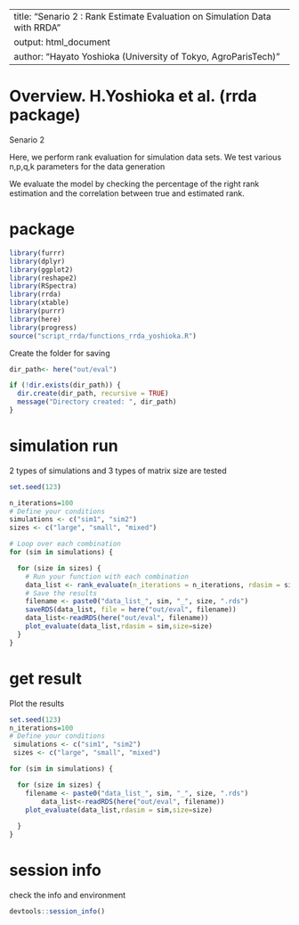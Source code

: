 
---
title: "Senario 2 : Rank Estimate Evaluation on Simulation Data with RRDA"
output: html_document
author: "Hayato Yoshioka (University of Tokyo, AgroParisTech)"
---

# Overview. H.Yoshioka et al. (rrda package)

Senario 2 

Here, we perform rank evaluation for simulation data sets.
We test various n,p,q,k parameters for the data generation

We evaluate the model by checking the percentage of the right rank estimation and the correlation between true and estimated rank.


# package
```r
library(furrr)
library(dplyr)
library(ggplot2)
library(reshape2)
library(RSpectra)
library(rrda)
library(xtable)
library(purrr) 
library(here)
library(progress)
source("script_rrda/functions_rrda_yoshioka.R")
```

Create the folder for saving
```r
dir_path<- here("out/eval")

if (!dir.exists(dir_path)) {
  dir.create(dir_path, recursive = TRUE)
  message("Directory created: ", dir_path)
} 
```


# simulation run 
2 types of simulations and 3 types of matrix size are tested
```r
set.seed(123)

n_iterations=100
# Define your conditions
simulations <- c("sim1", "sim2")
sizes <- c("large", "small", "mixed")

# Loop over each combination
for (sim in simulations) {

  for (size in sizes) {
    # Run your function with each combination
    data_list <- rank_evaluate(n_iterations = n_iterations, rdasim = sim, size = size)
    # Save the results
    filename <- paste0("data_list_", sim, "_", size, ".rds")
    saveRDS(data_list, file = here("out/eval", filename))
    data_list<-readRDS(here("out/eval", filename))
    plot_evaluate(data_list,rdasim = sim,size=size)
  }
}

```

# get result
Plot the results
```r
set.seed(123)
n_iterations=100
# Define your conditions
 simulations <- c("sim1", "sim2")
 sizes <- c("large", "small", "mixed")

for (sim in simulations) {

  for (size in sizes) {
  	filename <- paste0("data_list_", sim, "_", size, ".rds")
		data_list<-readRDS(here("out/eval", filename))
    plot_evaluate(data_list,rdasim = sim,size=size)
    
  }
}
```

# session info
check the info and environment
```r
devtools::session_info()
```

